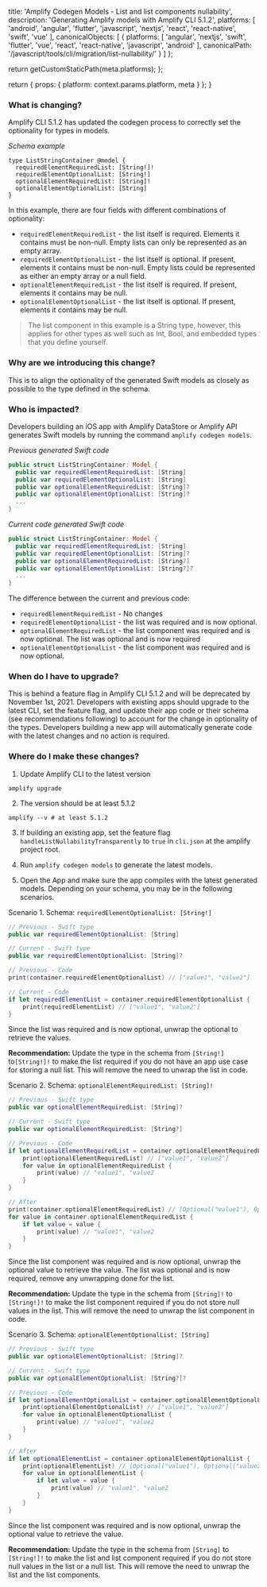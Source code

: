 
  title: 'Amplify Codegen Models - List and list components nullability',
  description: 'Generating Amplify models with Amplify CLI 5.1.2',
  platforms: [
    'android',
    'angular',
    'flutter',
    'javascript',
    'nextjs',
    'react',
    'react-native',
    'swift',
    'vue'
  ],
  canonicalObjects: [
    {
      platforms: [
        'angular',
        'nextjs',
        'swift',
        'flutter',
        'vue',
        'react',
        'react-native',
        'javascript',
        'android'
      ],
      canonicalPath: '/javascript/tools/cli/migration/list-nullability/'
    }
  ]
};

  return getCustomStaticPath(meta.platforms);
};

  return {
    props: {
      platform: context.params.platform,
      meta
    }
  };
}

### **What is changing?**

Amplify CLI 5.1.2 has updated the codegen process to correctly set the optionality for types in models.

_Schema example_

```
type ListStringContainer @model {
  requiredElementRequiredList: [String!]!
  requiredElementOptionalList: [String!]
  optionalElementRequiredList: [String]!
  optionalElementOptionalList: [String]
}
```

In this example, there are four fields with different combinations of optionality:

- `requiredElementRequiredList` - the list itself is required. Elements it contains must be non-null. Empty lists can only be represented as an empty array.
- `requiredElementOptionalList` - the list itself is optional. If present, elements it contains must be non-null. Empty lists could be represented as either an empty array or a null field.
- `optionalElementRequiredList` - the list itself is required. If present, elements it contains may be null.
- `optionalElementOptionalList` - the list itself is optional. If present, elements it contains may be null.

> The list component in this example is a String type, however, this applies for other types as well such as Int, Bool, and embedded types that you define yourself.

### **Why are we introducing this change?**

This is to align the optionality of the generated Swift models as closely as possible to the type defined in the schema.

### **Who is impacted?**

<BlockSwitcher>

<Block name="iOS">

Developers building an iOS app with Amplify DataStore or Amplify API generates Swift models by running the command `amplify codegen models`.

_Previous generated Swift code_

```swift
public struct ListStringContainer: Model {
  public var requiredElementRequiredList: [String]
  public var requiredElementOptionalList: [String]
  public var optionalElementRequiredList: [String]?
  public var optionalElementOptionalList: [String]?
  ...
}
```

_Current code generated Swift code_

```swift
public struct ListStringContainer: Model {
  public var requiredElementRequiredList: [String]
  public var requiredElementOptionalList: [String]?
  public var optionalElementRequiredList: [String?]
  public var optionalElementOptionalList: [String?]?
  ...
}
```

The difference between the current and previous code:

- `requiredElementRequiredList` - No changes
- `requiredElementOptionalList` - the list was required and is now optional.
- `optionalElementRequiredList` - the list component was required and is now optional. The list was optional and is now required
- `optionalElementOptionalList` - the list component was required and is now optional.

</Block>

</BlockSwitcher>

### **When do I have to upgrade?**

This is behind a feature flag in Amplify CLI 5.1.2 and will be deprecated by November 1st, 2021. Developers with existing apps should upgrade to the latest CLI, set the feature flag, and update their app code or their schema (see recommendations following) to account for the change in optionality of the types. Developers building a new app will automatically generate code with the latest changes and no action is required.

### **Where do I make these changes?**

1. Update Amplify CLI to the latest version

```
amplify upgrade
```

2. The version should be at least 5.1.2

```
amplify --v # at least 5.1.2
```

3. If building an existing app, set the feature flag `handleListNullabilityTransparently` to `true` in `cli.json` at the amplify project root.

4. Run `amplify codegen models` to generate the latest models.

5. Open the App and make sure the app compiles with the latest generated models. Depending on your schema, you may be in the following scenarios.

<BlockSwitcher>

<Block name="iOS">

Scenario 1. Schema: `requiredElementOptionalList: [String!]`

```swift
// Previous - Swift type
public var requiredElementOptionalList: [String]

// Current - Swift type
public var requiredElementOptionalList: [String]?

// Previous - Code
print(container.requiredElementOptionalList) // ["value1", "value2"]

// Current - Code
if let requiredElementList = container.requiredElementOptionalList {
    print(requiredElementList) // ["value1", "value2"]
}
```

Since the list was required and is now optional, unwrap the optional to retrieve the values.

**Recommendation:** Update the type in the schema from `[String!]` to`[String!]!` to make the list required if you do not have an app use case for storing a null list. This will remove the need to unwrap the list in code.

Scenario 2. Schema: `optionalElementRequiredList: [String]!`

```swift
// Previous - Swift type
public var optionalElementRequiredList: [String]?

// Current - Swift type
public var optionalElementRequiredList: [String?]

// Previous - Code
if let optionalElementRequiredList = container.optionalElementRequiredList {
    print(optionalElementRequiredList) // ["value1", "value2"]
    for value in optionalElementRequiredList {
        print(value) // "value1", "value2
    }
}

// After
print(container.optionalElementRequiredList) // [Optional("value1"), Optional("value2")]
for value in container.optionalElementRequiredList {
    if let value = value {
        print(value) // "value1", "value2
    }
}
```

Since the list component was required and is now optional, unwrap the optional value to retrieve the value. The list was optional and is now required, remove any unwrapping done for the list.

**Recommendation:** Update the type in the schema from `[String]!` to `[String!]!` to make the list component required if you do not store null values in the list. This will remove the need to unwrap the list component in code.

Scenario 3. Schema: `optionalElementOptionalList: [String]`

```swift
// Previous - Swift type
public var optionalElementOptionalList: [String]?

// Current - Swift type
public var optionalElementOptionalList: [String?]?

// Previous - Code
if let optionalElementOptionalList = container.optionalElementOptionalList zzz
    print(optionalElementOptionalList) // ["value1", "value2"]
    for value in optionalElementOptionalList {
        print(value) // "value1", "value2
    }
}

// After
if let optionalElementList = container.optionalElementOptionalList {
    print(optionalElementList) // [Optional("value1"), Optional("value2")]
    for value in optionalElementList {
        if let value = value {
            print(value) // "value1", "value2
        }
    }
}
```

Since the list component was required and is now optional, unwrap the optional value to retrieve the value.

**Recommendation:** Update the type in the schema from `[String]` to `[String!]!` to make the list and list component required if you do not store null values in the list or a null list. This will remove the need to unwrap the list and the list components.

</Block>

</BlockSwitcher>
